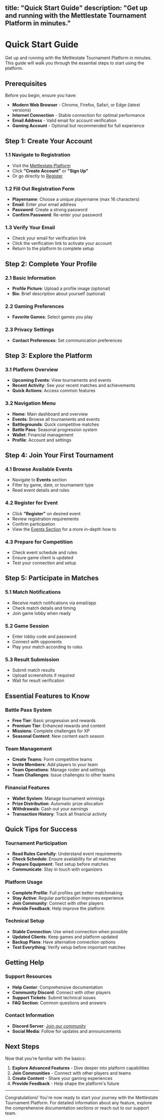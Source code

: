 title: "Quick Start Guide"
description: "Get up and running with the Mettlestate Tournament Platform in minutes."
---

# Quick Start Guide

Get up and running with the Mettlestate Tournament Platform in minutes. This guide will walk you through the essential steps to start using the platform.

## Prerequisites

Before you begin, ensure you have:

- **Modern Web Browser** - Chrome, Firefox, Safari, or Edge (latest versions)
- **Internet Connection** - Stable connection for optimal performance
- **Email Address** - Valid email for account verification
- **Gaming Account** - Optional but recommended for full experience

## Step 1: Create Your Account

### 1.1 Navigate to Registration

- Visit the [Mettlestate Platform](https://mettlestate.com)
- Click **"Create Account"** or **"Sign Up"**
- Or go directly to [Register](https://mettlestate.com/register)

### 1.2 Fill Out Registration Form

- **Playername**: Choose a unique playername (max 16 characters)
- **Email**: Enter your email address
- **Password**: Create a strong password
- **Confirm Password**: Re-enter your password

### 1.3 Verify Your Email

- Check your email for verification link
- Click the verification link to activate your account
- Return to the platform to complete setup

## Step 2: Complete Your Profile

### 2.1 Basic Information

- **Profile Picture**: Upload a profile image (optional)
- **Bio**: Brief description about yourself (optional)

### 2.2 Gaming Preferences

- **Favorite Games**: Select games you play


### 2.3 Privacy Settings

- **Contact Preferences**: Set communication preferences

## Step 3: Explore the Platform

### 3.1 Platform Overview

- **Upcoming Events**: View tournaments and events
- **Recent Activity**: See your recent matches and achievements
- **Quick Actions**: Access common features

### 3.2 Navigation Menu

- **Home**: Main dashboard and overview
- **Events**: Browse all tournaments and events
- **Battlegrounds**: Quick competitive matches
- **Battle Pass**: Seasonal progression system
- **Wallet**: Financial management
- **Profile**: Account and settings

## Step 4: Join Your First Tournament

### 4.1 Browse Available Events

- Navigate to **Events** section
- Filter by game, date, or tournament type
- Read event details and rules

### 4.2 Register for Event

- Click **"Register"** on desired event
- Review registration requirements
- Confirm participation
- View the [Events Section](/docs/events/overview) for a more in-depth how to

### 4.3 Prepare for Competition

- Check event schedule and rules
- Ensure game client is updated
- Test your connection and setup

## Step 5: Participate in Matches

### 5.1 Match Notifications

- Receive match notifications via email/app
- Check match details and timing
- Join game lobby when ready

### 5.2 Game Session

- Enter lobby code and password
- Connect with opponents
- Play your match according to rules

### 5.3 Result Submission

- Submit match results
- Upload screenshots if required
- Wait for result verification

## Essential Features to Know

### Battle Pass System

- **Free Tier**: Basic progression and rewards
- **Premium Tier**: Enhanced rewards and content
- **Missions**: Complete challenges for XP
- **Seasonal Content**: New content each season

### Team Management

- **Create Teams**: Form competitive teams
- **Invite Members**: Add players to your team
- **Team Operations**: Manage roster and settings
- **Team Challenges**: Issue challenges to other teams

### Financial Features

- **Wallet System**: Manage tournament winnings
- **Prize Distribution**: Automatic prize allocation
- **Withdrawals**: Cash out your earnings
- **Transaction History**: Track all financial activity

## Quick Tips for Success

### Tournament Participation

- **Read Rules Carefully**: Understand event requirements
- **Check Schedule**: Ensure availability for all matches
- **Prepare Equipment**: Test setup before matches
- **Communicate**: Stay in touch with organizers

### Platform Usage

- **Complete Profile**: Full profiles get better matchmaking
- **Stay Active**: Regular participation improves experience
- **Join Community**: Connect with other players
- **Provide Feedback**: Help improve the platform

### Technical Setup

- **Stable Connection**: Use wired connection when possible
- **Updated Clients**: Keep games and platform updated
- **Backup Plans**: Have alternative connection options
- **Test Everything**: Verify setup before important matches

## Getting Help

### Support Resources

- **Help Center**: Comprehensive documentation
- **Community Discord**: Connect with other players
- **Support Tickets**: Submit technical issues
- **FAQ Section**: Common questions and answers

### Contact Information

- **Discord Server**: [Join our community](https://discord.gg/mettlestate)
- **Social Media**: Follow for updates and announcements

## Next Steps

Now that you're familiar with the basics:

1. **Explore Advanced Features** - Dive deeper into platform capabilities
2. **Join Communities** - Connect with other players and teams
3. **Create Content** - Share your gaming experiences
4. **Provide Feedback** - Help shape the platform's future

---

Congratulations! You're now ready to start your journey with the Mettlestate Tournament Platform. For detailed information about any feature, explore the comprehensive documentation sections or reach out to our support team.
